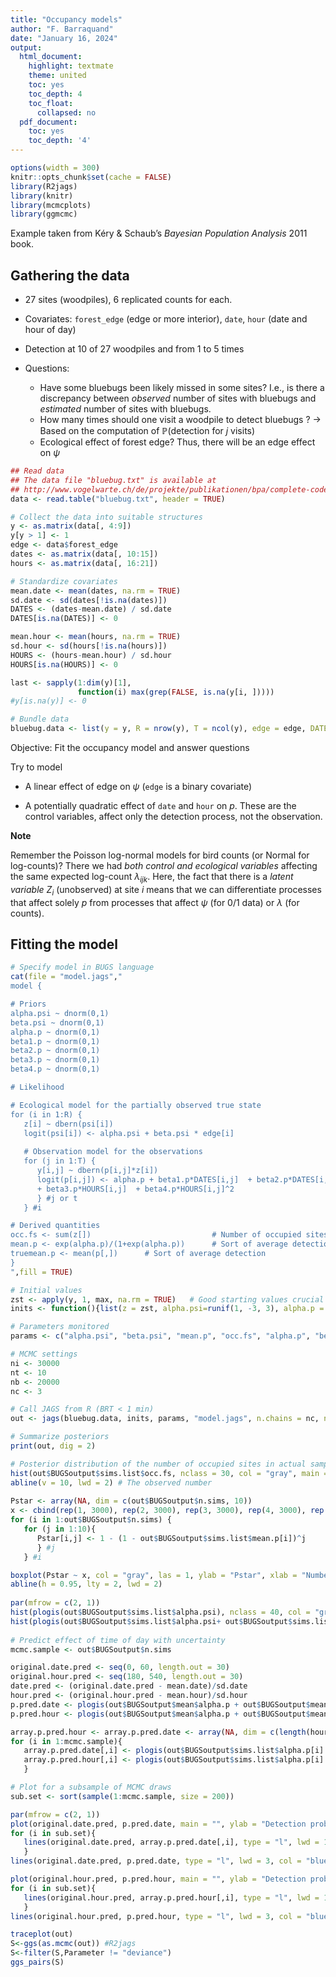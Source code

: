 ```yaml
---
title: "Occupancy models"
author: "F. Barraquand"
date: "January 16, 2024"
output:
  html_document:
    highlight: textmate
    theme: united
    toc: yes
    toc_depth: 4
    toc_float:
      collapsed: no
  pdf_document:
    toc: yes
    toc_depth: '4'
---
```

  
```r
options(width = 300)
knitr::opts_chunk$set(cache = FALSE) 
library(R2jags)
library(knitr)
library(mcmcplots)
library(ggmcmc)

```

Example taken from Kéry \& Schaub's *Bayesian Population Analysis* 2011 book. 

## Gathering the data

* 27 sites (woodpiles), 6 replicated counts for each. 

* Covariates: `forest_edge` (edge or more interior), `date`, `hour` (date and hour of day)

* Detection at 10 of 27 woodpiles and from 1 to 5 times

* Questions:

    - Have some bluebugs been likely missed in some sites? I.e., is there a discrepancy between *observed* number of sites with bluebugs and *estimated* number of sites with bluebugs. 
    - How many times should one visit a woodpile to detect bluebugs ? $\rightarrow$ Based on the computation of $\mathbb{P}$(detection for $j$ visits)
    - Ecological effect of forest edge? Thus, there will be an edge effect on $\psi$

```r
## Read data
## The data file "bluebug.txt" is available at
## http://www.vogelwarte.ch/de/projekte/publikationen/bpa/complete-code-and-data-files-of-the-book.html
data <- read.table("bluebug.txt", header = TRUE)

# Collect the data into suitable structures
y <- as.matrix(data[, 4:9])
y[y > 1] <- 1
edge <- data$forest_edge
dates <- as.matrix(data[, 10:15])
hours <- as.matrix(data[, 16:21])

# Standardize covariates
mean.date <- mean(dates, na.rm = TRUE)
sd.date <- sd(dates[!is.na(dates)])
DATES <- (dates-mean.date) / sd.date
DATES[is.na(DATES)] <- 0

mean.hour <- mean(hours, na.rm = TRUE)
sd.hour <- sd(hours[!is.na(hours)])
HOURS <- (hours-mean.hour) / sd.hour
HOURS[is.na(HOURS)] <- 0

last <- sapply(1:dim(y)[1],
               function(i) max(grep(FALSE, is.na(y[i, ]))))
#y[is.na(y)] <- 0

# Bundle data
bluebug.data <- list(y = y, R = nrow(y), T = ncol(y), edge = edge, DATES = DATES, HOURS = HOURS)

```

Objective: Fit the occupancy model and answer questions

Try to model 

* A linear effect of edge on $\psi$ (``edge`` is a binary covariate)

* A potentially quadratic effect of ``date`` and ``hour`` on $p$. These are the control variables, affect only the detection process, not the observation. 

**Note**

Remember the Poisson log-normal models for bird counts (or Normal for log-counts)? There we had *both control and ecological variables* affecting the same expected log-count $\lambda_{ijk}$. Here, the fact that there is a *latent variable* $Z_i$ (unobserved) at site $i$ means that we can differentiate processes that affect solely $p$ from processes that affect $\psi$ (for 0/1 data) or $\lambda$ (for counts). 

## Fitting the model

```r

# Specify model in BUGS language
cat(file = "model.jags","
model {

# Priors
alpha.psi ~ dnorm(0,1)
beta.psi ~ dnorm(0,1)
alpha.p ~ dnorm(0,1)
beta1.p ~ dnorm(0,1)
beta2.p ~ dnorm(0,1)
beta3.p ~ dnorm(0,1)
beta4.p ~ dnorm(0,1)

# Likelihood

# Ecological model for the partially observed true state
for (i in 1:R) {
   z[i] ~ dbern(psi[i])
   logit(psi[i]) <- alpha.psi + beta.psi * edge[i]
   
   # Observation model for the observations
   for (j in 1:T) {
      y[i,j] ~ dbern(p[i,j]*z[i])
      logit(p[i,j]) <- alpha.p + beta1.p*DATES[i,j]  + beta2.p*DATES[i,j]^2
      + beta3.p*HOURS[i,j]  + beta4.p*HOURS[i,j]^2
      } #j or t
   } #i

# Derived quantities
occ.fs <- sum(z[])                           # Number of occupied sites
mean.p <- exp(alpha.p)/(1+exp(alpha.p))      # Sort of average detection
truemean.p <- mean(p[,])      # Sort of average detection
}
",fill = TRUE)

# Initial values
zst <- apply(y, 1, max, na.rm = TRUE)	# Good starting values crucial
inits <- function(){list(z = zst, alpha.psi=runif(1, -3, 3), alpha.p = runif(1, -3, 3))}

# Parameters monitored
params <- c("alpha.psi", "beta.psi", "mean.p", "occ.fs", "alpha.p", "beta1.p", "beta2.p", "beta3.p", "beta4.p","truemean.p")

# MCMC settings
ni <- 30000
nt <- 10
nb <- 20000
nc <- 3

# Call JAGS from R (BRT < 1 min)
out <- jags(bluebug.data, inits, params, "model.jags", n.chains = nc, n.thin = nt, n.iter = ni, n.burnin = nb, working.directory = getwd())

# Summarize posteriors
print(out, dig = 2)

# Posterior distribution of the number of occupied sites in actual sample
hist(out$BUGSoutput$sims.list$occ.fs, nclass = 30, col = "gray", main = "", xlab = "Number of occupied woodpiles (occ.fs)", xlim = c(9, 27))
abline(v = 10, lwd = 2) # The observed number
 
Pstar <- array(NA, dim = c(out$BUGSoutput$n.sims, 10))
x <- cbind(rep(1, 3000), rep(2, 3000), rep(3, 3000), rep(4, 3000), rep(5, 3000), rep(6, 3000), rep(7, 3000), rep(8, 3000), rep(9, 3000), rep(10, 3000)) 
for (i in 1:out$BUGSoutput$n.sims) {
   for (j in 1:10){
      Pstar[i,j] <- 1 - (1 - out$BUGSoutput$sims.list$mean.p[i])^j
      } #j
   } #i

boxplot(Pstar ~ x, col = "gray", las = 1, ylab = "Pstar", xlab = "Number of surveys", outline = FALSE)
abline(h = 0.95, lty = 2, lwd = 2)
 
par(mfrow = c(2, 1))
hist(plogis(out$BUGSoutput$sims.list$alpha.psi), nclass = 40, col = "gray", main = "Forest interior", xlab = "Occupancy probability", xlim = c(0, 1))
hist(plogis(out$BUGSoutput$sims.list$alpha.psi+ out$BUGSoutput$sims.list$beta.psi), nclass = 40, col = "gray", main = "Forest edge", xlab = "Occupancy probability", xlim = c(0, 1))
 
# Predict effect of time of day with uncertainty
mcmc.sample <- out$BUGSoutput$n.sims

original.date.pred <- seq(0, 60, length.out = 30)
original.hour.pred <- seq(180, 540, length.out = 30)
date.pred <- (original.date.pred - mean.date)/sd.date
hour.pred <- (original.hour.pred - mean.hour)/sd.hour
p.pred.date <- plogis(out$BUGSoutput$mean$alpha.p + out$BUGSoutput$mean$beta1.p * date.pred + out$BUGSoutput$mean$beta2.p * date.pred^2 )
p.pred.hour <- plogis(out$BUGSoutput$mean$alpha.p + out$BUGSoutput$mean$beta3.p * hour.pred + out$BUGSoutput$mean$beta4.p * hour.pred^2 )

array.p.pred.hour <- array.p.pred.date <- array(NA, dim = c(length(hour.pred), mcmc.sample))
for (i in 1:mcmc.sample){
   array.p.pred.date[,i] <- plogis(out$BUGSoutput$sims.list$alpha.p[i] + out$BUGSoutput$sims.list$beta1.p[i] * date.pred + out$BUGSoutput$sims.list$beta2.p[i] * date.pred^2)
   array.p.pred.hour[,i] <- plogis(out$BUGSoutput$sims.list$alpha.p[i] + out$BUGSoutput$sims.list$beta3.p[i] * hour.pred + out$BUGSoutput$sims.list$beta4.p[i] * hour.pred^2)
   }

# Plot for a subsample of MCMC draws
sub.set <- sort(sample(1:mcmc.sample, size = 200))

par(mfrow = c(2, 1))
plot(original.date.pred, p.pred.date, main = "", ylab = "Detection probability", xlab = "Date (1 = 1 July)", ylim = c(0, 1), type = "l", lwd = 3, frame.plot = FALSE)
for (i in sub.set){
   lines(original.date.pred, array.p.pred.date[,i], type = "l", lwd = 1, col = "gray")
   }
lines(original.date.pred, p.pred.date, type = "l", lwd = 3, col = "blue")

plot(original.hour.pred, p.pred.hour, main = "", ylab = "Detection probability", xlab = "Time of day (mins after noon)", ylim = c(0, 1), type = "l", lwd = 3, frame.plot = FALSE)
for (i in sub.set){
   lines(original.hour.pred, array.p.pred.hour[,i], type = "l", lwd = 1, col = "gray")
   }
lines(original.hour.pred, p.pred.hour, type = "l", lwd = 3, col = "blue")

```

```r
traceplot(out)
S<-ggs(as.mcmc(out)) #R2jags
S<-filter(S,Parameter != "deviance")
ggs_pairs(S)

```
